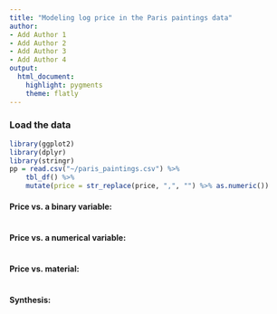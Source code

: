 ```yaml
---
title: "Modeling log price in the Paris paintings data"
author:
- Add Author 1
- Add Author 2
- Add Author 3
- Add Author 4
output: 
  html_document: 
    highlight: pygments
    theme: flatly
---
```


### Load the data

```r
library(ggplot2)
library(dplyr)
library(stringr)
pp = read.csv("~/paris_paintings.csv") %>% 
    tbl_df() %>%
    mutate(price = str_replace(price, ",", "") %>% as.numeric())
```


#### Price vs. a binary variable:

<!-- Fit a model predicting `log(price)` from one of the binary (0/1) variables in the dataset. -->

```r

```

<!-- Write out the linear model, in the form $\widehat{y} = b_0 + b_1 x$ but using the actual variables instead of $y$ and $x$, and using the estimated coefficients using $b_0$ and $b_1$ -->



<!-- Interpret the slope and the intercept. -->



<!-- Calculate and interpret $R^2$. -->




#### Price vs. a numerical variable:

<!-- Fit a model predicting `log(price)` from one of the numerical variables in the dataset. -->

```r

```


<!-- Write out the linear model, as above. -->



<!-- Interpret the slope and the intercept. -->



<!-- Calculate and interpret $R^2$. -->




#### Price vs. material:

<!-- Recreate the recoding of the material variable: `mat` (from class) and fit a model predicting `log(price)` from `mat`. -->

```r

```

<!-- Write out the linear model, as above. -->



<!-- Interpret the slopes and the intercept. -->



<!-- Calculate and interpret $R^2$. -->



<!-- Paintings with which material type are predicted to be the most expensive? -->




#### Synthesis: 

<!-- Write one synthesis paragraph comparing your models and 
determine which model does the best job in explaining the variability in log prices
of paintings. Your interpretations should be in context of the data, which means
you need to understand the context of your data. -->

